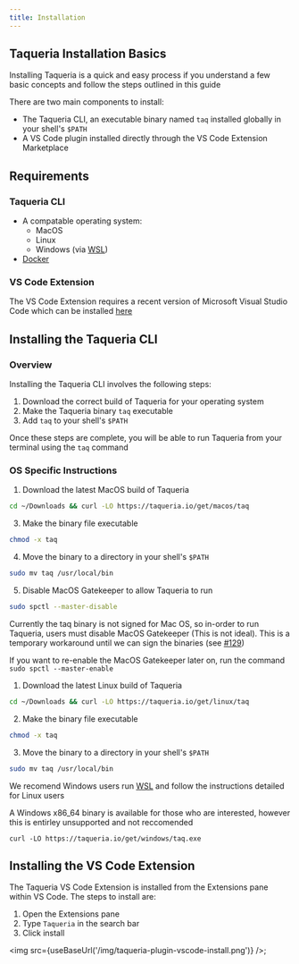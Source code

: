 ```yaml
---
title: Installation
---
```



<!-- -----
Content Type: How-to Guide

Purpose: To guide a developer through process of installing the Taqueria CLI, basic plugins, and the VS Code Extension 

Audience: Novice to intermediate developers with a very basic understanding of Taqueria and CLI usage

Goal: To provide a simple, easy, and reliable installation process for developers to follow so there is minimal churn due to frustration or inability to use the product due to installation or configuration issues

Questions:
- What do you need to understand about Taqueria to understand the installion process?
- What options are there for installing Taqueria?
- What are the exact steps a user will need to follow for each OS?
- What are the most frequent friction points new users will have?

----- -->

## Taqueria Installation Basics

Installing Taqueria is a quick and easy process if you understand a few basic concepts and follow the steps outlined in this guide

There are two main components to install:

- The Taqueria CLI, an executable binary named `taq` installed globally in your shell's `$PATH`
- A VS Code plugin installed directly through the VS Code Extension Marketplace

## Requirements

### Taqueria CLI

- A compatable operating system:
  - MacOS
  - Linux
  - Windows (via [WSL](https://docs.microsoft.com/en-us/windows/wsl/))
- [Docker](https://www.docker.com/) 


### VS Code Extension

The VS Code Extension requires a recent version of Microsoft Visual Studio Code which can be installed [here](https://code.visualstudio.com/)

## Installing the Taqueria CLI

### Overview

Installing the Taqueria CLI involves the following steps:

1. Download the correct build of Taqueria for your operating system
2. Make the Taqueria binary `taq` executable
3. Add `taq` to your shell's `$PATH`

Once these steps are complete, you will be able to run Taqueria from your terminal using the `taq` command


### OS Specific Instructions

<Tabs groupId="operating-systems">
<TabItem value="mac" label="MacOS">
  
1. Download the latest MacOS build of Taqueria

```zsh
cd ~/Downloads && curl -LO https://taqueria.io/get/macos/taq
```

3. Make the binary file executable

```zsh
chmod -x taq
```

4. Move the binary to a directory in your shell's `$PATH`

```zsh
sudo mv taq /usr/local/bin
````

5. Disable MacOS Gatekeeper to allow Taqueria to run

```zsh
sudo spctl --master-disable
```

Currently the taq binary is not signed for Mac OS, so in-order to run Taqueria, users must disable MacOS Gatekeeper (This is not ideal). This is a temporary workaround until we can sign the binaries (see [#129](https://github.com/ecadlabs/taqueria/issues/129))

If you want to re-enable the MacOS Gatekeeper later on, run the command `sudo spctl --master-enable`


</TabItem>
<TabItem value="lnx" label="Linux">

1. Download the latest Linux build of Taqueria

```bash
cd ~/Downloads && curl -LO https://taqueria.io/get/linux/taq
```

2. Make the binary file executable

```bash
chmod -x taq
```

3. Move the binary to a directory in your shell's `$PATH`

```bash
sudo mv taq /usr/local/bin
```

</TabItem>
<TabItem value="win" label="Windows">

We recomend Windows users run [WSL](https://docs.microsoft.com/en-us/windows/wsl/install) and follow the instructions detailed for Linux users

A Windows x86_64 binary is available for those who are interested, however this is entirley unsupported and not reccomended

```shell
curl -LO https://taqueria.io/get/windows/taq.exe
```

</TabItem>
</Tabs>

## Installing the VS Code Extension

The Taqueria VS Code Extension is installed from the Extensions pane within VS Code. The steps to install are:

1. Open the Extensions pane
2. Type `Taqueria` in the search bar
3. Click install

<img src={useBaseUrl('/img/taqueria-plugin-vscode-install.png')} />;

